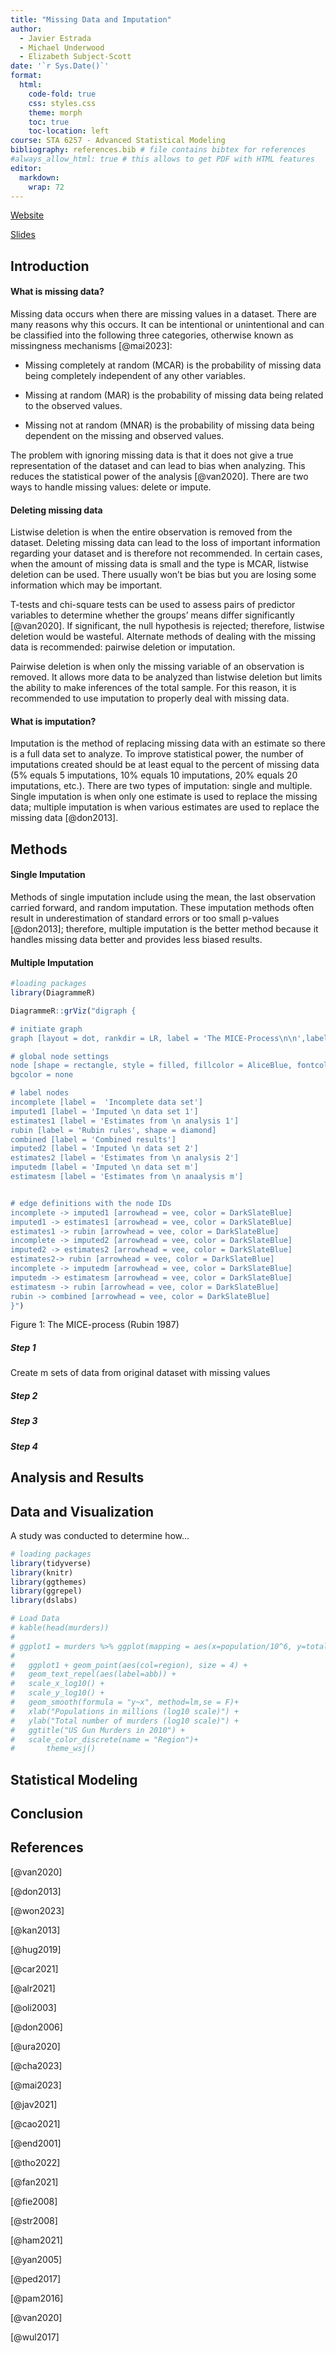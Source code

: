 ```yaml
---
title: "Missing Data and Imputation"
author:
  - Javier Estrada
  - Michael Underwood
  - Elizabeth Subject-Scott
date: '`r Sys.Date()`'
format:
  html:
    code-fold: true
    css: styles.css
    theme: morph
    toc: true
    toc-location: left
course: STA 6257 - Advanced Statistical Modeling
bibliography: references.bib # file contains bibtex for references
#always_allow_html: true # this allows to get PDF with HTML features
editor: 
  markdown: 
    wrap: 72
---
```


[Website](https://missingdata-imputation.github.io/STA6257_Missing_Data_and_Imputation/)

[Slides](https://rstudio.hmcse.uwf.edu/s/4c3307ed3545b19414f79/files/STA6257_Missing_Data_and_Imputation/Slides.html#/title-slide)

## Introduction

#### What is missing data?

Missing data occurs when there are missing values in a dataset. There
are many reasons why this occurs. It can be intentional or unintentional
and can be classified into the following three categories, otherwise
known as missingness mechanisms [@mai2023]:

-   Missing completely at random (MCAR) is the probability of missing
    data being completely independent of any other variables.

-   Missing at random (MAR) is the probability of missing data being
    related to the observed values.

-   Missing not at random (MNAR) is the probability of missing data
    being dependent on the missing and observed values.

The problem with ignoring missing data is that it does not give a true
representation of the dataset and can lead to bias when analyzing. This
reduces the statistical power of the analysis [@van2020]. There are two
ways to handle missing values: delete or impute.

#### Deleting missing data

Listwise deletion is when the entire observation is removed from the dataset. Deleting missing data can lead to the loss of important information regarding your dataset and is therefore not recommended. In certain cases, when the amount of missing data is small and the type is MCAR, listwise deletion can be used. There usually won’t be bias but you are losing some information which may be important.

T-tests and chi-square tests can be used to assess pairs of predictor variables to determine whether the groups’ means differ significantly [@van2020]. If significant, the null hypothesis is rejected; therefore, listwise deletion would be wasteful. Alternate methods of dealing with the missing data is recommended: pairwise deletion or imputation.

Pairwise deletion is when only the missing variable of an observation is removed. It allows more data to be analyzed than listwise deletion but limits the ability to make inferences of the total sample. For this reason, it is recommended to use imputation to properly deal with missing data.

#### What is imputation?

Imputation is the method of replacing missing data with an estimate so there is a full data set to analyze. To improve statistical power, the number of imputations created should be at least equal to the percent of missing data (5% equals 5 imputations, 10% equals 10 imputations, 20% equals 20 imputations, etc.). There are two types of imputation: single and multiple. Single imputation is when only one estimate is used to replace the missing data; multiple imputation is when various estimates are used to replace the missing data [@don2013].

## Methods

#### Single Imputation

Methods of single imputation include using the mean, the last observation carried forward, and random imputation. These imputation methods often result in underestimation of standard errors or too small p-values [@don2013]; therefore, multiple imputation is the better method because it handles missing data better and provides less biased results.

#### Multiple Imputation

```r
#loading packages
library(DiagrammeR)
```

```r
DiagrammeR::grViz("digraph {

# initiate graph
graph [layout = dot, rankdir = LR, label = 'The MICE-Process\n\n',labelloc = t, fontcolor = DarkSlateBlue]

# global node settings
node [shape = rectangle, style = filled, fillcolor = AliceBlue, fontcolor = DarkSlateBlue]
bgcolor = none

# label nodes
incomplete [label =  'Incomplete data set']
imputed1 [label = 'Imputed \n data set 1']
estimates1 [label = 'Estimates from \n analysis 1']
rubin [label = 'Rubin rules', shape = diamond]
combined [label = 'Combined results']
imputed2 [label = 'Imputed \n data set 2']
estimates2 [label = 'Estimates from \n analysis 2']
imputedm [label = 'Imputed \n data set m']
estimatesm [label = 'Estimates from \n anaalysis m']


# edge definitions with the node IDs
incomplete -> imputed1 [arrowhead = vee, color = DarkSlateBlue]
imputed1 -> estimates1 [arrowhead = vee, color = DarkSlateBlue]
estimates1 -> rubin [arrowhead = vee, color = DarkSlateBlue]
incomplete -> imputed2 [arrowhead = vee, color = DarkSlateBlue]
imputed2 -> estimates2 [arrowhead = vee, color = DarkSlateBlue]
estimates2-> rubin [arrowhead = vee, color = DarkSlateBlue]
incomplete -> imputedm [arrowhead = vee, color = DarkSlateBlue]
imputedm -> estimatesm [arrowhead = vee, color = DarkSlateBlue]
estimatesm -> rubin [arrowhead = vee, color = DarkSlateBlue]
rubin -> combined [arrowhead = vee, color = DarkSlateBlue]
}")
```

Figure 1: The MICE-process (Rubin 1987)

##### Step 1

Create m sets of data from original dataset with missing values 

##### Step 2

##### Step 3

##### Step 4

## Analysis and Results

## Data and Visualization

A study was conducted to determine how...

```r
# loading packages 
library(tidyverse)
library(knitr)
library(ggthemes)
library(ggrepel)
library(dslabs)
```

```r
# Load Data
# kable(head(murders))
# 
# ggplot1 = murders %>% ggplot(mapping = aes(x=population/10^6, y=total)) 
# 
#   ggplot1 + geom_point(aes(col=region), size = 4) +
#   geom_text_repel(aes(label=abb)) +
#   scale_x_log10() +
#   scale_y_log10() +
#   geom_smooth(formula = "y~x", method=lm,se = F)+
#   xlab("Populations in millions (log10 scale)") + 
#   ylab("Total number of murders (log10 scale)") +
#   ggtitle("US Gun Murders in 2010") +
#   scale_color_discrete(name = "Region")+
#       theme_wsj()
```

## Statistical Modeling

## Conclusion

## References

[@van2020]

[@don2013]

[@won2023]

[@kan2013]

[@hug2019]

[@car2021]

[@alr2021]

[@oli2003]

[@don2006]

[@ura2020]

[@cha2023]

[@mai2023]

[@jav2021]

[@cao2021]

[@end2001]

[@tho2022]

[@fan2021]

[@fie2008]

[@str2008]

[@ham2021]

[@yan2005]

[@ped2017]

[@pam2016]

[@van2020]

[@wul2017]
